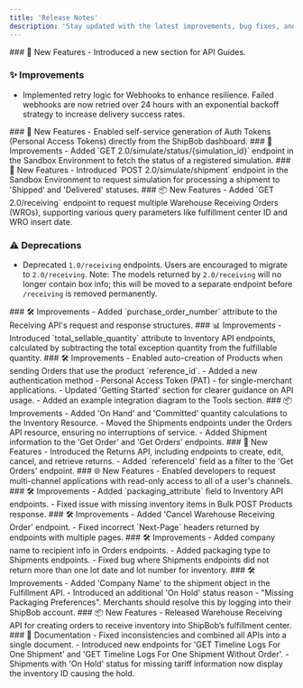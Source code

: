 ```yaml
---
title: 'Release Notes'
description: 'Stay updated with the latest improvements, bug fixes, and new features.'
---
```


<Update label="March 2024" description="v2.2.1 - Enhancements">
  ### 📘 New Features
  - Introduced a new section for API Guides.

  ### ✨ Improvements
  - Implemented retry logic for Webhooks to enhance resilience. Failed webhooks are now retried over 24 hours with an exponential backoff strategy to increase delivery success rates.
</Update>

<Update label="February 7, 2023" description="v2.2.0 - New Authentication Feature">
  ### 🔑 New Features
  - Enabled self-service generation of Auth Tokens (Personal Access Tokens) directly from the ShipBob dashboard.
</Update>

<Update label="November 22, 2022" description="v2.1.1 - Sandbox Enhancement">
  ### 🧪 Improvements
  - Added `GET 2.0/simulate/status/{simulation_id}` endpoint in the Sandbox Environment to fetch the status of a registered simulation.
</Update>

<Update label="October 28, 2022" description="v2.1.0 - Simulation Feature">
  ### 🧪 New Features
  - Introduced `POST 2.0/simulate/shipment` endpoint in the Sandbox Environment to request simulation for processing a shipment to 'Shipped' and 'Delivered' statuses.
</Update>

<Update label="August 23, 2022" description="v2.0.0 - Receiving API Overhaul">
  ### 📦 New Features
  - Added `GET 2.0/receiving` endpoint to request multiple Warehouse Receiving Orders (WROs), supporting various query parameters like fulfillment center ID and WRO insert date.

  ### ⚠️ Deprecations
  - Deprecated `1.0/receiving` endpoints. Users are encouraged to migrate to `2.0/receiving`. Note: The models returned by `2.0/receiving` will no longer contain box info; this will be moved to a separate endpoint before `/receiving` is removed permanently.
</Update>

<Update label="April 28, 2022" description="v1.0.141 - Receiving API Update">
  ### 🛠 Improvements
  - Added `purchase_order_number` attribute to the Receiving API's request and response structures.
</Update>

<Update label="May 17, 2021" description="v1.0.102 - Inventory API Enhancement">
  ### 📊 Improvements
  - Introduced `total_sellable_quantity` attribute to Inventory API endpoints, calculated by subtracting the total exception quantity from the fulfillable quantity.
</Update>

<Update label="March 23, 2020" description="v1.0.16 - Product and Authentication Enhancements">
  ### 🛠 Improvements
  - Enabled auto-creation of Products when sending Orders that use the product `reference_id`.
  - Added a new authentication method - Personal Access Token (PAT) - for single-merchant applications.
  - Updated 'Getting Started' section for clearer guidance on API usage.
  - Added an example integration diagram to the Tools section.
</Update>

<Update label="February 24, 2020" description="v1.0.15 - Inventory and Shipments Update">
  ### 📦 Improvements
  - Added 'On Hand' and 'Committed' quantity calculations to the Inventory Resource.
  - Moved the Shipments endpoints under the Orders API resource, ensuring no interruptions of service.
  - Added Shipment information to the 'Get Order' and 'Get Orders' endpoints.
</Update>

<Update label="January 28, 2020" description="v1.0.13 - Returns API Introduction">
  ### 🔄 New Features
  - Introduced the Returns API, including endpoints to create, edit, cancel, and retrieve returns.
  - Added `referenceId` field as a filter to the 'Get Orders' endpoint.
</Update>

<Update label="December 30, 2019" description="v1.0.10 - Multi-Channel Application Support">
  ### 🌐 New Features
  - Enabled developers to request multi-channel applications with read-only access to all of a user's channels.
</Update>

<Update label="December 16, 2019" description="v1.0.9 - Inventory API Update">
  ### 🛠 Improvements
  - Added `packaging_attribute` field to Inventory API endpoints.
  - Fixed issue with missing inventory items in Bulk POST Products response.
</Update>

<Update label="December 12, 2019" description="v1.0.8 - Receiving Order Management">
  ### 🛠 Improvements
  - Added 'Cancel Warehouse Receiving Order' endpoint.
  - Fixed incorrect `Next-Page` headers returned by endpoints with multiple pages.
</Update>

<Update label="December 5, 2019" description="v1.0.7 - Orders and Shipments Enhancements">
  ### 🛠 Improvements
  - Added company name to recipient info in Orders endpoints.
  - Added packaging type to Shipments endpoints.
  - Fixed bug where Shipments endpoints did not return more than one lot date and lot number for inventory.
</Update>

<Update label="November 25, 2019" description="v1.0.6 - Fulfillment API Update">
  ### 🛠 Improvements
  - Added 'Company Name' to the shipment object in the Fulfillment API.
  - Introduced an additional 'On Hold' status reason - "Missing Packaging Preferences". Merchants should resolve this by logging into their ShipBob account.
</Update>

<Update label="November 18, 2019" description="v1.0.5 - Warehouse Receiving API Release">
  ### 📦 New Features
  - Released Warehouse Receiving API for creating orders to receive inventory into ShipBob’s fulfillment center.
</Update>

<Update label="November 5, 2019" description="v1.0.3 - Documentation and Shipment Logs">
  ### 📘 Documentation
  - Fixed inconsistencies and combined all APIs into a single document.
  - Introduced new endpoints for 'GET Timeline Logs For One Shipment' and 'GET Timeline Logs For One Shipment Without Order'.
  - Shipments with 'On Hold' status for missing tariff information now display the inventory ID causing the hold.
</Update>